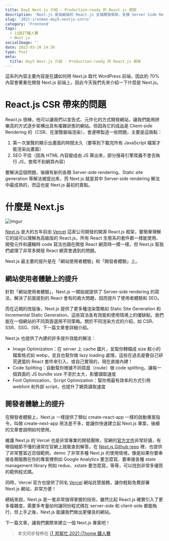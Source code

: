 ```yaml
---
title: Day5 Next.js 介紹 - Production-ready 的 React.js 框架
description: 'Next.js 是高級版的 React.js 全端開發框架，支援 Server Side Rendering 等各種渲染策略，大幅提升 DX 開發者體驗及 UX 網站訪客體驗，是非常值得學習的技術。'
slug: '2021-ironman-day5-nextjs-intro'
category: 'Frontend'
tags:
  - 13屆IT鐵人賽
  - Next.js
socialImage: ''
date: 2022-03-20 14:30
type: Post
meta:
  title: Day5 Next.js 介紹 - Production-ready 的 React.js 框架
---
```


這系列內容主要內容是在講如何用 Next.js 取代 WordPress 前端，因此約 70% 內容會著重在開發 Next.js 前端上，因此今天我們先來介紹一下什麼是 Next.js。

# React.js CSR 帶來的問題

React.js 很棒，他可以讓我們以宣告式、元件化的方式開發網站，讓我們能用拼樂高的方式逐步架構出具有複雜狀態的網站。但因為它的成品是 Client-side Rendering 的（CSR、在瀏覽器端渲染），會連帶製造一些問題，主要是這兩點：

1. 第一次瀏覽的顯示出畫面的時間太久（要等到下載完所有 JavaScript 檔案才能渲染出畫面）
2. SEO 不佳（因為 HTML 內容變成由 JS 算出來，部分搜尋引擎爬蟲不會去執行 JS，會爬不到網頁內容）

要解決這個問題，後續有新的各類 Server-side rendering、Static site generation 等解法被提出來，而
Next.js 就是其中 Server-side rendering 解法中最成熟的，而這也是 Next.js 最初的賣點。

# 什麼是 Next.js

![Imgur](https://i.imgur.com/m15mP1y.png)

[Next.js](https://nextjs.org/) 是大約五年前由 [Vercel](https://vercel.com/about) 這家公司開發的開源 React.js 框架，要簡單理解它的話可以理解為高級版的 React.js，所有 React 生態系的套件都一樣能使用、開發元件和邏輯時 code 寫法也跟在開發 React 網頁時一模一樣，但 Next.js 幫我們處理了非常多開發 React 網頁會遇到的問題。

Next.js 最主要的提升是在「網站使用者體驗」和「開發者體驗」上。

## 網站使用者體驗上的提升

針對「網站使用者體驗」，Next.js 一開始就提供了 Server-side rendering 的寫法，解決了前面提到的 React 會有的兩大問題，因而提升了使用者體驗和 SEO。

而在近期的改版後，Next.js 提供了更多種渲染策略如 Static Site Generation 和 Incremental Static Generation，這些寫法各有效能和使用情境上的優缺點，我們能在一個網站的不同頁面選用不同策略。關於不同渲染方式的介紹，如 CSR、SSR、SSG、ISR，下一篇文章會詳細介紹。

Next.js 也提供了內建的許多提升效能的解法：

- Image Optimization：在 server 上 cache 圖片，並幫你轉檔成 size 較小的檔案格式如 webp，並且也幫你做 lazy loading 處理，這些在過去是要自己研究適當的 React 套件來引入、或自己實現的，現在直接內建！
- Code Splitting：自動幫你根據不同頁面（route）做 code splitting，讓每一個頁面的 JS bundle size 不至於太大，影響讀取速度
- Font Optimization、Script Optimization：幫你用最有效率的方式引用 webfont 和外部 script，也提升了網頁讀取速度

## 開發者體驗上的提升

在開發者體驗上，Next.js 一樣提供了類似 create-react-app 一樣的啟動專案指令，叫做 create-next-app 用法差不多，能讓你快速建立起 Next.js 專案，後續的文章會說明如何使用。

維護 Next.js 的 Vercel 也是非常專業的開發團隊，官網的[官方文件](https://nextjs.org/docs/getting-started)非常好讀，有哪個細節不懂的通常在官網上就能查到解答。在 [Next.js Github repo](https://github.com/vercel/next.js/tree/canary/examples) 裡，也提供了非常豐富近百個範例，demo 了非常多種 Next.js 的使用情境，像是如果你要串接各類服務在你的專案裡例如 Google Analytics 要怎麼寫、要串接各種 state management library 例如 redux、xstate 要怎麼寫，等等，可以找到非常多優質的範例程式碼。

同時，Vercel 官方也提供了同名 [Vercel](https://vercel.com/) 網站託管服務，讓你輕鬆免費部署 Next.js 網站，非常方便！

總結來說，Next.js 是一套非常值得掌握的技術，雖然比起 React.js 確實引入了更多複雜度，需要多考量如何讓同份程式碼在 server-side 和 client-side 都能執行，但上手之後，Next.js 能讓我們做出更優良的網站。

下一篇文章，讓我們實際來建立一個 Next.js 專案吧！

> 本文同步發佈在 [iT 邦幫忙 2021 iThome 鐵人賽](https://ithelp.ithome.com.tw/articles/10267910)
